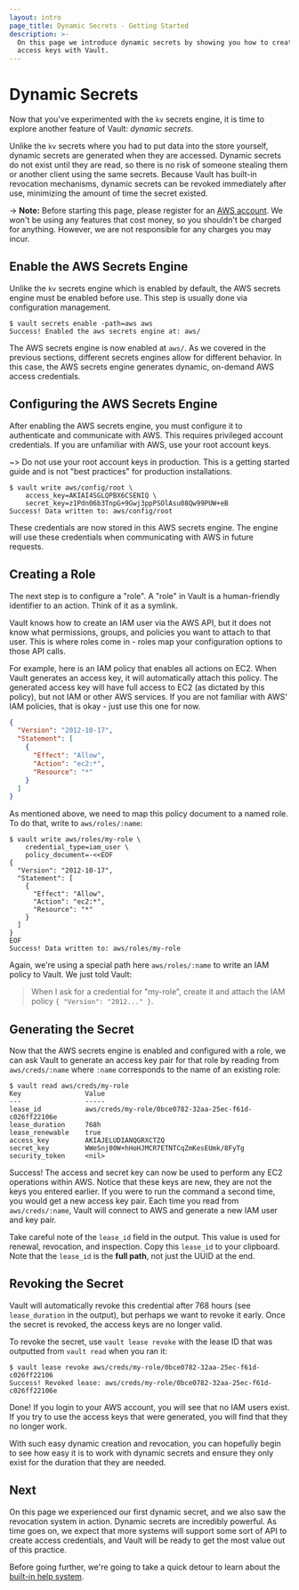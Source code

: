 ```yaml
---
layout: intro
page_title: Dynamic Secrets - Getting Started
description: >-
  On this page we introduce dynamic secrets by showing you how to create AWS
  access keys with Vault.
---
```


# Dynamic Secrets

Now that you've experimented with the `kv` secrets engine, it is time to explore
another feature of Vault: _dynamic secrets_.

Unlike the `kv` secrets where you had to put data into the store yourself,
dynamic secrets are generated when they are accessed. Dynamic secrets do not
exist until they are read, so there is no risk of someone stealing them or
another client using the same secrets. Because Vault has built-in revocation
mechanisms, dynamic secrets can be revoked immediately after use, minimizing the
amount of time the secret existed.

-> **Note:** Before starting this page, please register for an
[AWS account](https://aws.amazon.com). We won't be using any features that
cost money, so you shouldn't be charged for anything. However, we are not
responsible for any charges you may incur.

## Enable the AWS Secrets Engine

Unlike the `kv` secrets engine which is enabled by default, the AWS secrets
engine must be enabled before use. This step is usually done via configuration
management.

```shell-session
$ vault secrets enable -path=aws aws
Success! Enabled the aws secrets engine at: aws/
```

The AWS secrets engine is now enabled at `aws/`. As we covered in the previous
sections, different secrets engines allow for different behavior. In this case,
the AWS secrets engine generates dynamic, on-demand AWS access credentials.

## Configuring the AWS Secrets Engine

After enabling the AWS secrets engine, you must configure it to authenticate and
communicate with AWS. This requires privileged account credentials. If you are
unfamiliar with AWS, use your root account keys.

~> Do not use your root account keys in production. This is a getting started
guide and is not "best practices" for production installations.

```shell-session
$ vault write aws/config/root \
    access_key=AKIAI4SGLQPBX6CSENIQ \
    secret_key=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
Success! Data written to: aws/config/root
```

These credentials are now stored in this AWS secrets engine. The engine will use
these credentials when communicating with AWS in future requests.

## Creating a Role

The next step is to configure a "role". A "role" in Vault is a human-friendly
identifier to an action. Think of it as a symlink.

Vault knows how to create an IAM user via the AWS API, but it does not know what
permissions, groups, and policies you want to attach to that user. This is where
roles come in - roles map your configuration options to those API calls.

For example, here is an IAM policy that enables all actions on EC2. When Vault
generates an access key, it will automatically attach this policy. The generated
access key will have full access to EC2 (as dictated by this policy), but not
IAM or other AWS services. If you are not familiar with AWS' IAM policies, that
is okay - just use this one for now.

```json
{
  "Version": "2012-10-17",
  "Statement": [
    {
      "Effect": "Allow",
      "Action": "ec2:*",
      "Resource": "*"
    }
  ]
}
```

As mentioned above, we need to map this policy document to a named role. To do
that, write to `aws/roles/:name`:

```shell-session
$ vault write aws/roles/my-role \
    credential_type=iam_user \
    policy_document=-<<EOF
{
  "Version": "2012-10-17",
  "Statement": [
    {
      "Effect": "Allow",
      "Action": "ec2:*",
      "Resource": "*"
    }
  ]
}
EOF
Success! Data written to: aws/roles/my-role
```

Again, we're using a special path here `aws/roles/:name` to write an IAM policy
to Vault. We just told Vault:

> When I ask for a credential for "my-role", create it and attach the IAM policy `{ "Version": "2012..." }`.

## Generating the Secret

Now that the AWS secrets engine is enabled and configured with a role, we can
ask Vault to generate an access key pair for that role by reading from
`aws/creds/:name` where `:name` corresponds to the name of an existing role:

```shell-session
$ vault read aws/creds/my-role
Key                Value
---                -----
lease_id           aws/creds/my-role/0bce0782-32aa-25ec-f61d-c026ff22106e
lease_duration     768h
lease_renewable    true
access_key         AKIAJELUDIANQGRXCTZQ
secret_key         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
security_token     <nil>
```

Success! The access and secret key can now be used to perform any EC2 operations
within AWS. Notice that these keys are new, they are not the keys you entered
earlier. If you were to run the command a second time, you would get a new
access key pair. Each time you read from `aws/creds/:name`, Vault will connect
to AWS and generate a new IAM user and key pair.

Take careful note of the `lease_id` field in the output. This value is used for
renewal, revocation, and inspection. Copy this `lease_id` to your clipboard.
Note that the `lease_id` is the **full path**, not just the UUID at the end.

## Revoking the Secret

Vault will automatically revoke this credential after 768 hours (see
`lease_duration` in the output), but perhaps we want to revoke it early. Once
the secret is revoked, the access keys are no longer valid.

To revoke the secret, use `vault lease revoke` with the lease ID that was outputted
from `vault read` when you ran it:

```shell-session
$ vault lease revoke aws/creds/my-role/0bce0782-32aa-25ec-f61d-c026ff22106
Success! Revoked lease: aws/creds/my-role/0bce0782-32aa-25ec-f61d-c026ff22106e
```

Done! If you login to your AWS account, you will see that no IAM users exist. If
you try to use the access keys that were generated, you will find that they no
longer work.

With such easy dynamic creation and revocation, you can hopefully begin to see
how easy it is to work with dynamic secrets and ensure they only exist for the
duration that they are needed.

## Next

On this page we experienced our first dynamic secret, and we also saw the
revocation system in action. Dynamic secrets are incredibly powerful. As time
goes on, we expect that more systems will support some sort of API to create
access credentials, and Vault will be ready to get the most value out of this
practice.

Before going further, we're going to take a quick detour to learn about the
[built-in help system](/intro/getting-started/help).
